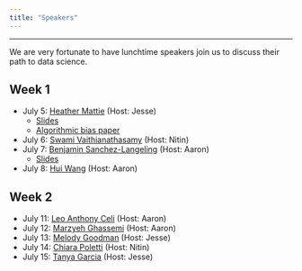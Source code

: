 ```yaml
---
title: "Speakers"
---
```


---

We are very fortunate to have lunchtime speakers join us to discuss their path to data science.


## Week 1

* July 5: [Heather Mattie](https://www.hsph.harvard.edu/heather-mattie/)  (Host: Jesse)
  * [Slides](https://github.com/jlgrons/CELEHS-DSinA/blob/main/Documents/H_Mattie_Slides.pdf)
  * [Algorithmic bias paper](https://www.ncbi.nlm.nih.gov/pmc/articles/PMC6875681/)
* July 6: [Swami Vaithianathasamy](https://www.linkedin.com/in/swaminathan-v-2b71332) (Host: Nitin)
* July 7: [Benjamin Sanchez-Langeling](https://www.linkedin.com/in/benjamin-sanchez-lengeling-6879a68a) (Host: Aaron)
  * [Slides](hhttps://github.com/jlgrons/CELEHS-DSinA/blob/main/Documents/B_Sanchez-Lengeling_Slides.pdf)
* July 8: [Hui Wang](https://theorg.com/org/paypal/org-chart/hui-wang) (Host: Aaron)

## Week 2

* July 11: [Leo Anthony Celi](https://imes.mit.edu/research-staff-prof/leo-anthony-celi/) (Host: Aaron)
* July 12: [Marzyeh Ghassemi](https://healthyml.org) (Host: Aaron)
* July 13: [Melody Goodman](https://publichealth.nyu.edu/faculty/melody-goodman) (Host: Jesse)
* July 14: [Chiara Poletti](https://www.linkedin.com/in/chiarapoletti) (Host: Nitin)
* July 15: [Tanya Garcia](https://tpgarcia.github.io) (Host: Jesse)